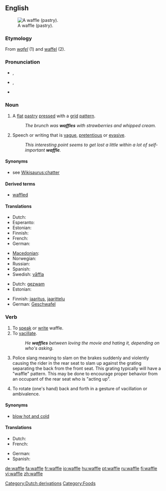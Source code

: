 ==English==
{{wikipedia}}
[[Image:Gaufre molle.jpg|thumb|right|A waffle (pastry).]]

===Etymology===
From {{etyl|nl}} ''[[wafel]]'' (1) and <!--possibly --> [[waffel]] (2).

===Pronunciation===
* {{a|UK}} {{IPA|/ˈwɒfl/}}, {{SAMPA|/"wOfl/}}
* {{a|US}} {{IPA|/ˈwɑːfl/|/ˈwɔːfl/}}, {{SAMPA|/"wOfl/|/"wAfl/}}
* {{audio|en-us-waffle.ogg|Audio (US)}}
*: {{rhymes|ɒfəl}}

===Noun===
{{en-noun}}

# {{countable}} A [[flat]] [[pastry]] [[press]]ed with a [[grid]] [[pattern]].
#: ''The brunch was '''waffles''' with strawberries and whipped cream.''
# {{uncountable}} Speech or writing that is [[vague]], [[pretentious]] or [[evasive]].
#: ''This interesting point seems to get lost a little within a lot of self-important '''waffle'''.''

====Synonyms====
* {{sense|vague, pretentious or evasive talk}} see [[Wikisaurus:chatter]]

====Derived terms====
* [[waffled]]

====Translations====
{{trans-top|flat pastry}}
* Dutch: {{t+|nl|wafel|f}}
* Esperanto: {{t+|eo|vaflo|xs=Esperanto}}
* Estonian: {{t-|et|vahvel}}
* Finnish: {{t-|fi|vohveli}}
* French: {{t+|fr|gaufre|f}}
* German: {{t+|de|Waffel|f}}
{{trans-mid}}
* [[Macedonian]]: {{t|mk|вафла|f|tr=váfla|sc=Cyrl|xs=Macedonian}}
* Norwegian: {{t+|no|vaffel}}
* Russian: {{t+|ru|вафля|f|sc=Cyrl}}
* Spanish: {{t-|es|gofre|m}}
* Swedish: [[våffla]] {{c}}
{{trans-bottom}}

{{trans-top|speech or writing that is vague}}
* Dutch: [[gezwam]] {{n}}
* Estonian: {{t-|et|loba}}
{{trans-mid}}
* Finnish: [[jaaritus]], [[jaarittelu]]
* German: [[Geschwafel]] {{n}}
{{trans-bottom}}

===Verb===
{{en-verb|waffl|ing}}

# To [[speak]] or [[write]] waffle.
# To [[vacillate]].
#: ''He '''waffles''' between loving the movie and hating it, depending on who's asking.''
# {{rfv-sense}} Police slang meaning to slam on the brakes suddenly and violently causing the rider in the rear seat to slam up against the grating separating the back from the front seat. This grating typically will have a "waffle" pattern. This may be done to encourage proper behavior from an occupant of the rear seat who is "acting up".
# {{transitive}} To rotate (one's hand) back and forth in a gesture of vacillation or ambivalence.

====Synonyms====
* {{sense|vacillate}} [[blow hot and cold]]

====Translations====
{{trans-top|to speak or write waffle}}
* Dutch: {{t+|nl|zwammen}}
* French: {{t+|fr|gaufre}}
{{trans-mid}}
* German: {{t-|de|schwafeln}}
* Spanish: {{t|es|barquillo}}
{{trans-bottom}}

[[Category:Dutch derivations]]
[[Category:Foods]]

[[de:waffle]]
[[fa:waffle]]
[[fr:waffle]]
[[io:waffle]]
[[hu:waffle]]
[[pt:waffle]]
[[ru:waffle]]
[[fi:waffle]]
[[vi:waffle]]
[[zh:waffle]]